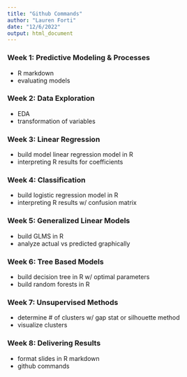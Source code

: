 ```yaml
---
title: "Github Commands"
author: "Lauren Forti"
date: "12/6/2022"
output: html_document
---
```


### **Week 1:** Predictive Modeling & Processes
- R markdown
- evaluating models

### **Week 2:** Data Exploration
- EDA
- transformation of variables

### **Week 3:** Linear Regression
- build model linear regression model in R
- interpreting R results for coefficients

### **Week 4:** Classification
- build logistic regression model in R
- interpreting R results w/ confusion matrix

### **Week 5:** Generalized Linear Models
- build GLMS in R
- analyze actual vs predicted graphically

### **Week 6:** Tree Based Models
- build decision tree in R w/ optimal parameters
- build random forests in R

### **Week 7:** Unsupervised Methods
- determine # of clusters w/ gap stat or silhouette method
- visualize clusters

### **Week 8:** Delivering Results
- format slides in R markdown
- github commands
\
\
\